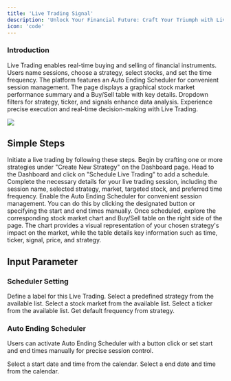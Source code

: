```yaml
---
title: 'Live Trading Signal'
description: 'Unlock Your Financial Future: Craft Your Triumph with Live Trading Precision – Empowering Investors to Shape Futures with Real-Time Market Mastery.'
icon: 'code'
---
```


###  Introduction
Live Trading enables real-time buying and selling of financial instruments. Users name sessions, choose a strategy, select stocks, and set the time frequency. The platform features an Auto Ending Scheduler for convenient session management. The page displays a graphical stock market performance summary and a Buy/Sell table with key details. Dropdown filters for strategy, ticker, and signals enhance data analysis. Experience precise execution and real-time decision-making with Live Trading.

<Frame className="mx-auto">
    <img style={{height: "400px"}} src="/images/LiveTrading.png" /> 
</Frame>

## Simple Steps
Initiate a live trading by following these steps.
<Steps>
  <Step title="Create a New Strategy">
    Begin by crafting one or more strategies under "Create New Strategy" on the Dashboard page.
  </Step>
  <Step title="Initiate Live Trading Schedule">
    Head to the Dashboard and click on "Schedule Live Trading" to add a schedule.
  </Step>
  <Step title="Configure Schedule Details">
    Complete the necessary details for your live trading session, including the session name, selected strategy, market, targeted stock, and preferred time frequency.
  </Step>
   <Step title="Activate Auto Ending Scheduler">
    Enable the Auto Ending Scheduler for convenient session management. You can do this by clicking the designated button or specifying the start and end times manually.
  </Step>
  <Step title="Explore Live Trading Performance">
    Once scheduled, explore the corresponding stock market chart and Buy/Sell table on the right side of the page. The chart provides a visual representation of your chosen strategy's impact on the market, while the table details key information such as time, ticker, signal, price, and strategy.
  </Step>
</Steps>



## Input Parameter 
### Scheduler Setting
<ResponseField name="Name" required>
Define a label for this Live Trading.
</ResponseField>

<ResponseField name="Strategy" required>
Select a predefined strategy from the available list.
</ResponseField>

<ResponseField name="Market" required>
Select a stock market from the available list.
</ResponseField>

<ResponseField name="Ticker" required>
Select a ticker from the available list.
</ResponseField>

<ResponseField name="Frequency" >
Get default frequency from strategy.
</ResponseField>

### Auto Ending Scheduler
Users can activate Auto Ending Scheduler with a button click or set start and end times manually for precise session control.

<ResponseField name="Start" required>
Select a start date and time from the calendar.
</ResponseField>

<ResponseField name="End" required>
Select a end date and time from the calendar.
</ResponseField>